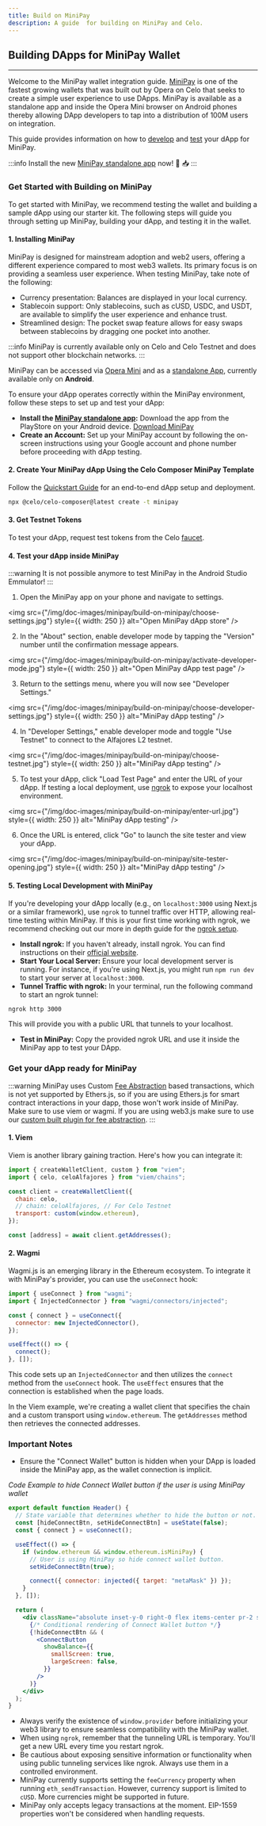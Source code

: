 ```yaml
---
title: Build on MiniPay
description: A guide  for building on MiniPay and Celo.
---
```


## Building DApps for MiniPay Wallet

---

Welcome to the MiniPay wallet integration guide. [MiniPay](https://www.opera.com/products/minipay) is one of the fastest growing wallets that was built out by Opera on Celo that seeks to create a simple user experience to use DApps. MiniPay is available as a standalone app and inside the Opera Mini browser on Android phones thereby allowing DApp developers to tap into a distribution of 100M users on integration. 

This guide provides information on how to [develop](#2-create-your-minipay-dapp-using-the-celo-composer-minipay-template) and [test](#4-test-your-dapp-inside-minipay) your dApp for MiniPay. 

:::info
Install the new [MiniPay standalone app](https://play.google.com/store/apps/details?id=com.opera.minipay) now! 🎉 📥 
:::

### Get Started with Building on MiniPay

To get started with MiniPay, we recommend testing the wallet and building a sample dApp using our starter kit. The following steps will guide you through setting up MiniPay, building your dApp, and testing it in the wallet.

#### 1. Installing MiniPay

MiniPay is designed for mainstream adoption and web2 users, offering a different experience compared to most web3 wallets. Its primary focus is on providing a seamless user experience. When testing MiniPay, take note of the following:

- Currency presentation: Balances are displayed in your local currency.
- Stablecoin support: Only stablecoins, such as cUSD, USDC, and USDT, are available to simplify the user experience and enhance trust.
- Streamlined design: The pocket swap feature allows for easy swaps between stablecoins by dragging one pocket into another.

:::info
MiniPay is currently available only on Celo and Celo Testnet and does not support other blockchain networks.
:::

MiniPay can be accessed via [Opera Mini](https://www.opera.com/pl/products/minipay) and as a [standalone App](https://play.google.com/store/apps/details?id=com.opera.minipay), currently available only on **Android**.

To ensure your dApp operates correctly within the MiniPay environment, follow these steps to set up and test your dApp:

- **Install the [MiniPay standalone app](https://play.google.com/store/apps/details?id=com.opera.minipay):** Download the app from the PlayStore on your Android device. [ Download MiniPay](https://play.google.com/store/apps/details?id=com.opera.minipay)
- **Create an Account:** Set up your MiniPay account by following the on-screen instructions using your Google account and phone number before proceeding with dApp testing.

#### 2. Create Your MiniPay dApp Using the Celo Composer MiniPay Template 

Follow the [Quickstart Guide](/build/quickstart.md) for an end-to-end dApp setup and deployment.

```bash
npx @celo/celo-composer@latest create -t minipay
```

#### 3. Get Testnet Tokens

To test your dApp, request test tokens from the Celo [faucet](https://faucet.celo.org/).

#### 4. Test your dApp inside MiniPay

:::warning
It is not possible anymore to test MiniPay in the Android Studio Emmulator!
:::

1. Open the MiniPay app on your phone and navigate to settings.

<img
  src={"/img/doc-images/minipay/build-on-minipay/choose-settings.jpg"}
  style={{ width: 250 }}
  alt="Open MiniPay dApp store"
/>

2. In the "About" section, enable developer mode by tapping the "Version" number until the confirmation message appears.

<img
  src={"/img/doc-images/minipay/build-on-minipay/activate-developer-mode.jpg"}
  style={{ width: 250 }}
  alt="Open MiniPay dApp test page"
/>

3. Return to the settings menu, where you will now see "Developer Settings."

<img
  src={"/img/doc-images/minipay/build-on-minipay/choose-developer-settings.jpg"}
  style={{ width: 250 }}
  alt="MiniPay dApp testing"
/>


4. In "Developer Settings," enable developer mode and toggle "Use Testnet" to connect to the Alfajores L2 testnet.

<img
  src={"/img/doc-images/minipay/build-on-minipay/choose-testnet.jpg"}
  style={{ width: 250 }}
  alt="MiniPay dApp testing"
/>

5. To test your dApp, click "Load Test Page" and enter the URL of your dApp. If testing a local deployment, use [ngrok](#5-testing-local-development-with-minipay) to expose your localhost environment.

<img
  src={"/img/doc-images/minipay/build-on-minipay/enter-url.jpg"}
  style={{ width: 250 }}
  alt="MiniPay dApp testing"
/>

6. Once the URL is entered, click "Go" to launch the site tester and view your dApp.

<img
  src={"/img/doc-images/minipay/build-on-minipay/site-tester-opening.jpg"}
  style={{ width: 250 }}
  alt="MiniPay dApp testing"
/>

#### 5. Testing Local Development with MiniPay

If you're developing your dApp locally (e.g., on `localhost:3000` using Next.js or a similar framework), use `ngrok` to tunnel traffic over HTTP, allowing real-time testing within MiniPay. If this is your first time working with ngrok, we recommend checking out our more in depth guide for the [ngrok setup](./prerequisites/ngrok-setup.mdx).

- **Install ngrok:** If you haven't already, install ngrok. You can find instructions on their [official website](https://ngrok.com/download).
- **Start Your Local Server:** Ensure your local development server is running. For instance, if you're using Next.js, you might run `npm run dev` to start your server at `localhost:3000`.
- **Tunnel Traffic with ngrok:** In your terminal, run the following command to start an ngrok tunnel:

```bash
ngrok http 3000
```

This will provide you with a public URL that tunnels to your localhost.

- **Test in MiniPay:** Copy the provided ngrok URL and use it inside the MiniPay app to test your DApp.

### Get your dApp ready for MiniPay

:::warning
MiniPay uses Custom [Fee Abstraction](../fee-currency.md) based transactions, which is not yet supported by Ethers.js, so if you are using Ethers.js for smart contract interactions in your dapp, those won't work inside of MiniPay. Make sure to use viem or wagmi. If you are using web3.js make sure to use our [custom built plugin for fee abstraction](../web3/index.md).
:::

#### 1. Viem

Viem is another library gaining traction. Here's how you can integrate it:

```js
import { createWalletClient, custom } from "viem";
import { celo, celoAlfajores } from "viem/chains";

const client = createWalletClient({
  chain: celo,
  // chain: celoAlfajores, // For Celo Testnet
  transport: custom(window.ethereum),
});

const [address] = await client.getAddresses();
```

#### 2. Wagmi

Wagmi.js is an emerging library in the Ethereum ecosystem. To integrate it with MiniPay's provider, you can use the `useConnect` hook:

```js
import { useConnect } from "wagmi";
import { InjectedConnector } from "wagmi/connectors/injected";

const { connect } = useConnect({
  connector: new InjectedConnector(),
});

useEffect(() => {
  connect();
}, []);
```

This code sets up an `InjectedConnector` and then utilizes the `connect` method from the `useConnect` hook. The `useEffect` ensures that the connection is established when the page loads.

In the Viem example, we're creating a wallet client that specifies the chain and a custom transport using `window.ethereum`. The `getAddresses` method then retrieves the connected addresses.

### Important Notes

- Ensure the "Connect Wallet" button is hidden when your DApp is loaded inside the MiniPay app, as the wallet connection is implicit.

_Code Example to hide Connect Wallet button if the user is using MiniPay wallet_

```jsx
export default function Header() {
  // State variable that determines whether to hide the button or not.
  const [hideConnectBtn, setHideConnectBtn] = useState(false);
  const { connect } = useConnect();

  useEffect(() => {
    if (window.ethereum && window.ethereum.isMiniPay) {
      // User is using MiniPay so hide connect wallet button.
      setHideConnectBtn(true);

      connect({ connector: injected({ target: "metaMask" }) });
    }
  }, []);

  return (
    <div className="absolute inset-y-0 right-0 flex items-center pr-2 sm:static sm:inset-auto sm:ml-6 sm:pr-0">
      {/* Conditional rendering of Connect Wallet button */}
      {!hideConnectBtn && (
        <ConnectButton
          showBalance={{
            smallScreen: true,
            largeScreen: false,
          }}
        />
      )}
    </div>
  );
}
```

- Always verify the existence of `window.provider` before initializing your web3 library to ensure seamless compatibility with the MiniPay wallet.
- When using `ngrok`, remember that the tunneling URL is temporary. You'll get a new URL every time you restart ngrok.
- Be cautious about exposing sensitive information or functionality when using public tunneling services like ngrok. Always use them in a controlled environment.
- MiniPay currently supports setting the `feeCurrency` property when running `eth_sendTransaction`. However, currency support is limited to `cUSD`. More currencies might be supported in future.
- MiniPay only accepts legacy transactions at the moment. EIP-1559 properties won't be considered when handling requests.
